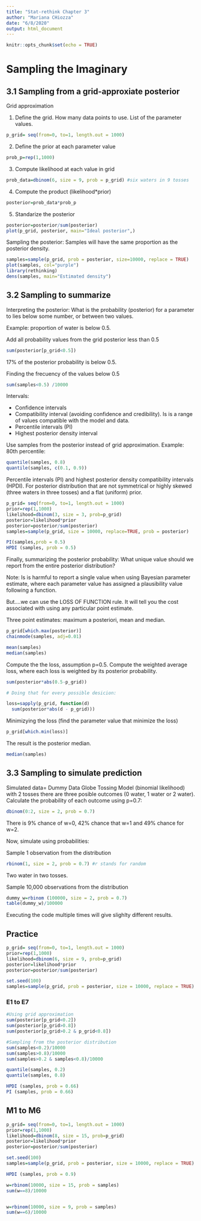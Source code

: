 ```yaml
---
title: "Stat-rethink Chapter 3"
author: "Mariana CHiozza"
date: "6/8/2020"
output: html_document
---
```


```r
knitr::opts_chunk$set(echo = TRUE)
```

# Sampling the Imaginary

## 3.1 Sampling from a grid-approxiate posterior

Grid approximation 

1) Define the grid. How many data points to use. List of the parameter values.
```r
p_grid= seq(from=0, to=1, length.out = 1000)
```

2) Define the prior at each parameter value

```r
prob_p=rep(1,1000)
```

3) Compute likelihood at each value in grid
```r
prob_data=dbinom(6, size = 9, prob = p_grid) #six waters in 9 tosses
```

4) Compute the product (likelihood*prior)
```r
posterior=prob_data*prob_p
```

5) Standarize the posterior
```r
posterior=posterior/sum(posterior)
plot(p_grid, posterior, main="Ideal posterior",)
```

Sampling the posterior: Samples will have the same proportion as the posterior density.

```r
samples=sample(p_grid, prob = posterior, size=10000, replace = TRUE)
plot(samples, col="purple")
library(rethinking)
dens(samples, main="Estimated density")
```

## 3.2 Sampling to summarize

Interpreting the posterior: What is the probability (posterior) for a parameter to lies below some number, or between two values.

Example: proportion of water is below 0.5.

Add all probability values from the grid posterior less than 0.5

```r
sum(posterior[p_grid<0.5])
```

17% of the posterior probability is below 0.5.

Finding the frecuency of the values below 0.5

```r
sum(samples<0.5) /10000
```
Intervals:

- Confidence intervals
- Compatibility interval (avoiding confidence and credibility). Is is a range of values compatible with the model and data. 
- Percentile intervals (PI)
- Highest posterior density interval


Use samples from the posterior instead of grid approximation.
Example: 80th percentile:

```r
quantile(samples, 0.8)
quantile(samples, c(0.1, 0.9))

```

Percentile intervals (PI) and highest posterior density compatibility intervals (HPDI). For posterior distribution that are not symmetrical or highly skewed (three waters in three tosses) and a flat (uniform) prior.


```r
p_grid= seq(from=0, to=1, length.out = 1000)
prior=rep(1,1000)
likelihood=dbinom(3, size = 3, prob=p_grid)
posterior=likelihood*prior
posterior=posterior/sum(posterior)
samples=sample(p_grid, size = 10000, replace=TRUE, prob = posterior)

PI(samples,prob = 0.5)
HPDI (samples, prob = 0.5)
```


Finally, summarizing the posterior probability: What unique value should we report from the entire posterior distribution?

Note: Is is harmful to report a single value when using Bayesian parameter estimate, where each parameter value has assigned a plausibility value following a function.

But....we can use the LOSS OF FUNCTION rule. It will tell you the cost associated with using any particular point estimate.

Three point estimates: maximum a posteriori, mean and median.

```r
p_grid[which.max(posterior)]
chainmode(samples, adj=0.01)

mean(samples)
median(samples)
```

Compute the the loss, assumption p=0.5. Compute the weighted average loss, where each loss is weighted by its posterior probability. 

```r
sum(posterior*abs(0.5-p_grid))

# Doing that for every possible desicion:

loss=sapply(p_grid, function(d) 
  sum(posterior*abs(d - p_grid)))
```

Minimizying the loss (find the parameter value that minimize the loss)

```r
p_grid[which.min(loss)]
```
 The result is the posterior median.
 
```r
median(samples)
```

## 3.3 Sampling to simulate prediction

Simulated data= Dummy Data
Globe Tossing Model (binomial likelihood) with 2 tosses there are three posible outcomes (0 water, 1 water or 2 water). Calculate the probability of each outcome using p=0.7:

```r
dbinom(0:2, size = 2, prob = 0.7)
```

There is 9% chance of w=0, 42% chance that w=1 and 49% chance for w=2.

Now, simulate using probabilities:

Sample 1 observation from the distribution

```r
rbinom(1, size = 2, prob = 0.7) #r stands for random
```

Two water in two tosses.

Sample 10,000 observations from the distribution

```r
dummy_w=rbinom (100000, size = 2, prob = 0.7)
table(dummy_w)/100000

```

Executing the code multiple times will give slighlty different results.


## Practice

```r
p_grid= seq(from=0, to=1, length.out = 1000)
prior=rep(1,1000)
likelihood=dbinom(6, size = 9, prob=p_grid)
posterior=likelihood*prior
posterior=posterior/sum(posterior)

set.seed(100)
samples=sample(p_grid, prob = posterior, size = 10000, replace = TRUE)
```

### E1 to E7

```r
#Using grid approximation
sum(posterior[p_grid<0.2])
sum(posterior[p_grid>0.8])
sum(posterior[p_grid>0.2 & p_grid<0.8])

#Sampling from the posterior distribution
sum(samples<0.2)/10000
sum(samples>0.8)/10000
sum(samples>0.2 & samples<0.8)/10000

quantile(samples, 0.2)
quantile(samples, 0.8)

HPDI (samples, prob = 0.66)
PI (samples, prob = 0.66)
```


## M1 to M6

```r
p_grid= seq(from=0, to=1, length.out = 1000)
prior=rep(1,1000)
likelihood=dbinom(8, size = 15, prob=p_grid)
posterior=likelihood*prior
posterior=posterior/sum(posterior)

set.seed(100)
samples=sample(p_grid, prob = posterior, size = 10000, replace = TRUE)

HPDI (samples, prob = 0.9)

w=rbinom(10000, size = 15, prob = samples)
sum(w==8)/10000


w=rbinom(10000, size = 9, prob = samples)
sum(w==6)/10000

```


